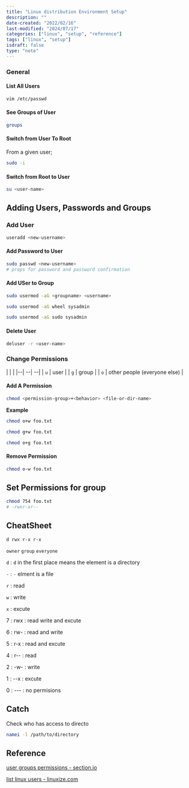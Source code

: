 ```yaml
---
title: "Linux distribution Environment Setup"
description: ""
date-created: "2022/02/16"
last-modified: "2024/07/17"
categories: ["linux", "setup", "reference"]
tags: ["linux", "setup"]
isdraft: false
type: "note"
---
```



### General  

#### List All Users

```sh 
vim /etc/passwd
```

#### See Groups of User

```sh 
groups
```

#### Switch from User To Root 

From a given user;

```sh 
sudo -i 
```

#### Switch from Root to User


```sh
su <user-name>
```





## Adding Users, Passwords and Groups 

### Add User

```sh
useradd <new-username>
```

#### Add Password to User 

```sh 
sudo passwd <new-username>
# props for password and password confirmation
```

#### Add USer to Group 

```sh 
sudo usermod -aG <groupname> <username>
```

```sh 
sudo usermod -aG wheel sysadmin

sudo usermod -aG sudo sysadmin
```



#### Delete User 

```sh
deluser -r <user-name>
```

### Change Permissions 

| | | 
|--| --| --| 
| `u` | user | 
| `g` | group | 
| `o` | other people (everyone else) | 

#### Add A Permission 

```sh
chmod <permission-group>+<behavior> <file-or-dir-name>
```

**Example**

```sh 
chmod o+w foo.txt
```

```sh
chmod g+w foo.txt

```

```sh 
chmod o+g foo.txt
```

#### Remove Permission 

```sh 
chmod o-w foo.txt
```


## Set Permissions for group 

```sh 
chmod 754 foo.txt 
# -rwxr-xr--
```


## CheatSheet 


`d rwx r-x r-x`

`owner` `group` `everyone` 

`d`
: `d` in the first place means the element is a directory 

`-`
: `-` elment is a file

`r`
: read

`w`
: write 

`x`
: excute



7
: rwx
: read write and excute

6
: rw-
: read and write

5
: r-x
: read and excute

4
: r--
: read

2
: -w-
: write

1
: --x 
: excute

0
: ---
: no permisions

## Catch 

Check who has access to directo 

```sh 
namei -l /path/to/directory
```

## Reference 

[user groups permissions - section.io](https://www.section.io/engineering-education/user-groups-and-permissions-linux/)

[list linux users - linuxize.com](https://linuxize.com/post/how-to-list-users-in-linux/)

